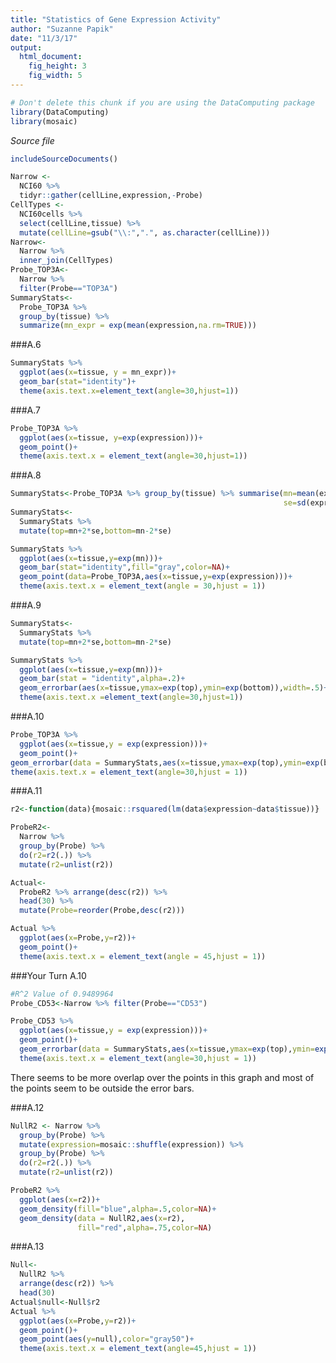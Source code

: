 ```yaml
---
title: "Statistics of Gene Expression Activity"
author: "Suzanne Papik"
date: "11/3/17"
output: 
  html_document:
    fig_height: 3
    fig_width: 5
---
```

<!-- Don't edit in between this line and the one below -->
```r
# Don't delete this chunk if you are using the DataComputing package
library(DataComputing)
library(mosaic)

```
*Source file* 
```r
includeSourceDocuments()
```
<!-- Don't edit the material above this line -->

```r
Narrow <-
  NCI60 %>% 
  tidyr::gather(cellLine,expression,-Probe)
CellTypes <-
  NCI60cells %>% 
  select(cellLine,tissue) %>% 
  mutate(cellLine=gsub("\\:",".", as.character(cellLine)))
Narrow<-
  Narrow %>% 
  inner_join(CellTypes)
Probe_TOP3A<-
  Narrow %>% 
  filter(Probe=="TOP3A")
SummaryStats<-
  Probe_TOP3A %>% 
  group_by(tissue) %>% 
  summarize(mn_expr = exp(mean(expression,na.rm=TRUE)))
```

###A.6
```r
SummaryStats %>% 
  ggplot(aes(x=tissue, y = mn_expr))+
  geom_bar(stat="identity")+
  theme(axis.text.x=element_text(angle=30,hjust=1))
```

###A.7
```r
Probe_TOP3A %>% 
  ggplot(aes(x=tissue, y=exp(expression)))+
  geom_point()+
  theme(axis.text.x = element_text(angle=30,hjust=1))
```

###A.8
```r
SummaryStats<-Probe_TOP3A %>% group_by(tissue) %>% summarise(mn=mean(expression,na.rm=TRUE),
                                                             se=sd(expression,na.rm = TRUE)/sqrt(n()))
SummaryStats<-
  SummaryStats %>% 
  mutate(top=mn+2*se,bottom=mn-2*se)

SummaryStats %>% 
  ggplot(aes(x=tissue,y=exp(mn)))+
  geom_bar(stat="identity",fill="gray",color=NA)+
  geom_point(data=Probe_TOP3A,aes(x=tissue,y=exp(expression)))+
  theme(axis.text.x = element_text(angle = 30,hjust = 1))
```

###A.9
```r
SummaryStats<-
  SummaryStats %>% 
  mutate(top=mn+2*se,bottom=mn-2*se)

SummaryStats %>% 
  ggplot(aes(x=tissue,y=exp(mn)))+
  geom_bar(stat = "identity",alpha=.2)+
  geom_errorbar(aes(x=tissue,ymax=exp(top),ymin=exp(bottom)),width=.5)+
  theme(axis.text.x =element_text(angle=30,hjust=1))
```

###A.10
```r
Probe_TOP3A %>% 
  ggplot(aes(x=tissue,y = exp(expression)))+
  geom_point()+
geom_errorbar(data = SummaryStats,aes(x=tissue,ymax=exp(top),ymin=exp(bottom),y=NULL,width=.5))+
theme(axis.text.x = element_text(angle=30,hjust = 1))
```

###A.11
```r
r2<-function(data){mosaic::rsquared(lm(data$expression~data$tissue))}

ProbeR2<-
  Narrow %>% 
  group_by(Probe) %>% 
  do(r2=r2(.)) %>% 
  mutate(r2=unlist(r2))

Actual<-
  ProbeR2 %>% arrange(desc(r2)) %>% 
  head(30) %>%
  mutate(Probe=reorder(Probe,desc(r2)))

Actual %>%
  ggplot(aes(x=Probe,y=r2))+
  geom_point()+
  theme(axis.text.x = element_text(angle = 45,hjust = 1))
```

###Your Turn A.10
```r
#R^2 Value of 0.9489964
Probe_CD53<-Narrow %>% filter(Probe=="CD53")

Probe_CD53 %>% 
  ggplot(aes(x=tissue,y = exp(expression)))+
  geom_point()+
  geom_errorbar(data = SummaryStats,aes(x=tissue,ymax=exp(top),ymin=exp(bottom),y=NULL))+
  theme(axis.text.x = element_text(angle=30,hjust = 1))
```

There seems to be more overlap over the points in this graph and most of the points seem to be outside the error bars.

###A.12
```r
NullR2 <- Narrow %>% 
  group_by(Probe) %>% 
  mutate(expression=mosaic::shuffle(expression)) %>% 
  group_by(Probe) %>% 
  do(r2=r2(.)) %>% 
  mutate(r2=unlist(r2))
```
```r
ProbeR2 %>% 
  ggplot(aes(x=r2))+
  geom_density(fill="blue",alpha=.5,color=NA)+
  geom_density(data = NullR2,aes(x=r2),
               fill="red",alpha=.75,color=NA)
```

###A.13
```r
Null<-
  NullR2 %>% 
  arrange(desc(r2)) %>% 
  head(30)
Actual$null<-Null$r2
Actual %>% 
  ggplot(aes(x=Probe,y=r2))+
  geom_point()+
  geom_point(aes(y=null),color="gray50")+
  theme(axis.text.x = element_text(angle=45,hjust = 1))
```
